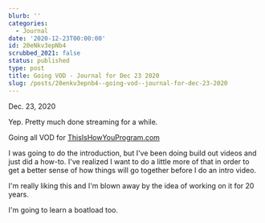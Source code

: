 ```yaml
---
blurb: ''
categories:
  - Journal
date: '2020-12-23T00:00:00'
id: 20eNkv3epNb4
scrubbed_2021: false
status: published
type: post
title: Going VOD - Journal for Dec 23 2020
slug: /posts/20enkv3epnb4--going-vod--journal-for-dec-23-2020
---
```


Dec. 23, 2020

Yep. Pretty much done streaming for a while. 

Going all VOD for [ThisIsHowYouProgram.com](http://thisishowyouprogram.com)

I was going to do the introduction, but I've been doing build out videos and just did a how-to. I've realized I want to do a little more of that in order to get a better sense of how things will go together before I do an intro video. 

I'm really liking this and I'm blown away by the idea of working on it for 20 years. 

I'm going to learn a boatload too.
